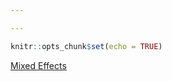 ```yaml
---

---
```


```r
knitr::opts_chunk$set(echo = TRUE)
```

<a href="https://mbrow20.shinyapps.io/NewMarkDownWithShiny/">Mixed Effects</a>
